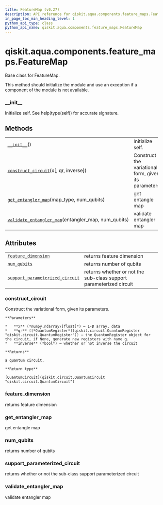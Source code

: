 ```yaml
---
title: FeatureMap (v0.27)
description: API reference for qiskit.aqua.components.feature_maps.FeatureMap in qiskit v0.27
in_page_toc_min_heading_level: 1
python_api_type: class
python_api_name: qiskit.aqua.components.feature_maps.FeatureMap
---
```


<span id="qiskit-aqua-components-feature-maps-featuremap" />

# qiskit.aqua.components.feature\_maps.FeatureMap

<Class id="qiskit.aqua.components.feature_maps.FeatureMap" isDedicatedPage={true} github="https://github.com/qiskit-community/qiskit-aqua/tree/stable/0.9/qiskit/aqua/components/feature_maps/feature_map.py" signature="FeatureMap" modifiers="class">
  Base class for FeatureMap.

  This method should initialize the module and use an exception if a component of the module is not available.

  ### \_\_init\_\_

  <Function id="qiskit.aqua.components.feature_maps.FeatureMap.__init__" signature="__init__()" modifiers="abstract">
    Initialize self. See help(type(self)) for accurate signature.
  </Function>

  ## Methods

  |                                                                                                                                                                                                         |                                                       |
  | ------------------------------------------------------------------------------------------------------------------------------------------------------------------------------------------------------- | ----------------------------------------------------- |
  | [`__init__`](#qiskit.aqua.components.feature_maps.FeatureMap.__init__ "qiskit.aqua.components.feature_maps.FeatureMap.__init__")()                                                                      | Initialize self.                                      |
  | [`construct_circuit`](#qiskit.aqua.components.feature_maps.FeatureMap.construct_circuit "qiskit.aqua.components.feature_maps.FeatureMap.construct_circuit")(x\[, qr, inverse])                          | Construct the variational form, given its parameters. |
  | [`get_entangler_map`](#qiskit.aqua.components.feature_maps.FeatureMap.get_entangler_map "qiskit.aqua.components.feature_maps.FeatureMap.get_entangler_map")(map\_type, num\_qubits)                     | get entangle map                                      |
  | [`validate_entangler_map`](#qiskit.aqua.components.feature_maps.FeatureMap.validate_entangler_map "qiskit.aqua.components.feature_maps.FeatureMap.validate_entangler_map")(entangler\_map, num\_qubits) | validate entangler map                                |

  ## Attributes

  |                                                                                                                                                                                                 |                                                                    |
  | ----------------------------------------------------------------------------------------------------------------------------------------------------------------------------------------------- | ------------------------------------------------------------------ |
  | [`feature_dimension`](#qiskit.aqua.components.feature_maps.FeatureMap.feature_dimension "qiskit.aqua.components.feature_maps.FeatureMap.feature_dimension")                                     | returns feature dimension                                          |
  | [`num_qubits`](#qiskit.aqua.components.feature_maps.FeatureMap.num_qubits "qiskit.aqua.components.feature_maps.FeatureMap.num_qubits")                                                          | returns number of qubits                                           |
  | [`support_parameterized_circuit`](#qiskit.aqua.components.feature_maps.FeatureMap.support_parameterized_circuit "qiskit.aqua.components.feature_maps.FeatureMap.support_parameterized_circuit") | returns whether or not the sub-class support parameterized circuit |

  ### construct\_circuit

  <Function id="qiskit.aqua.components.feature_maps.FeatureMap.construct_circuit" signature="construct_circuit(x, qr=None, inverse=False)" modifiers="abstract">
    Construct the variational form, given its parameters.

    **Parameters**

    *   **x** (*numpy.ndarray\[float]*) – 1-D array, data
    *   **qr** ([*QuantumRegister*](qiskit.circuit.QuantumRegister "qiskit.circuit.QuantumRegister")) – the QuantumRegister object for the circuit, if None, generate new registers with name q.
    *   **inverse** (*bool*) – whether or not inverse the circuit

    **Returns**

    a quantum circuit.

    **Return type**

    [QuantumCircuit](qiskit.circuit.QuantumCircuit "qiskit.circuit.QuantumCircuit")
  </Function>

  ### feature\_dimension

  <Attribute id="qiskit.aqua.components.feature_maps.FeatureMap.feature_dimension">
    returns feature dimension
  </Attribute>

  ### get\_entangler\_map

  <Function id="qiskit.aqua.components.feature_maps.FeatureMap.get_entangler_map" signature="get_entangler_map(map_type, num_qubits)" modifiers="static">
    get entangle map
  </Function>

  ### num\_qubits

  <Attribute id="qiskit.aqua.components.feature_maps.FeatureMap.num_qubits">
    returns number of qubits
  </Attribute>

  ### support\_parameterized\_circuit

  <Attribute id="qiskit.aqua.components.feature_maps.FeatureMap.support_parameterized_circuit">
    returns whether or not the sub-class support parameterized circuit
  </Attribute>

  ### validate\_entangler\_map

  <Function id="qiskit.aqua.components.feature_maps.FeatureMap.validate_entangler_map" signature="validate_entangler_map(entangler_map, num_qubits)" modifiers="static">
    validate entangler map
  </Function>
</Class>

